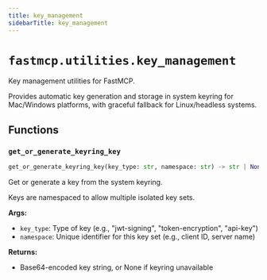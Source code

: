 ```yaml
---
title: key_management
sidebarTitle: key_management
---
```


# `fastmcp.utilities.key_management`


Key management utilities for FastMCP.

Provides automatic key generation and storage in system keyring for
Mac/Windows platforms, with graceful fallback for Linux/headless systems.


## Functions

### `get_or_generate_keyring_key` <sup><a href="https://github.com/jlowin/fastmcp/blob/main/src/fastmcp/utilities/key_management.py#L20" target="_blank"><Icon icon="github" style="width: 14px; height: 14px;" /></a></sup>

```python
get_or_generate_keyring_key(key_type: str, namespace: str) -> str | None
```


Get or generate a key from the system keyring.

Keys are namespaced to allow multiple isolated key sets.

**Args:**
- `key_type`: Type of key (e.g., "jwt-signing", "token-encryption", "api-key")
- `namespace`: Unique identifier for this key set (e.g., client ID, server name)

**Returns:**
- Base64-encoded key string, or None if keyring unavailable

